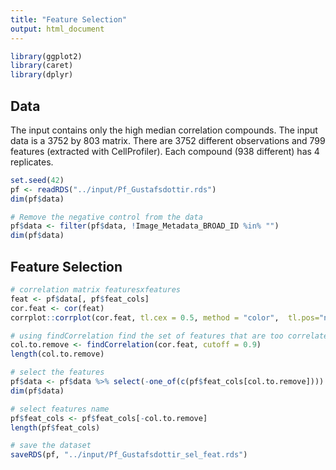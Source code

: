 ```yaml
---
title: "Feature Selection"
output: html_document
---
```


```r
library(ggplot2)
library(caret)
library(dplyr)
```

## Data

The input contains only the high median correlation compounds.
The input data is a 3752 by 803 matrix.
There are 3752 different observations and 799 features (extracted with CellProfiler).
Each compound (938 different) has 4 replicates.

```r
set.seed(42)
pf <- readRDS("../input/Pf_Gustafsdottir.rds")
dim(pf$data)

# Remove the negative control from the data
pf$data <- filter(pf$data, !Image_Metadata_BROAD_ID %in% "")
dim(pf$data)
```

## Feature Selection

```r
# correlation matrix featuresxfeatures
feat <- pf$data[, pf$feat_cols]
cor.feat <- cor(feat)
corrplot::corrplot(cor.feat, tl.cex = 0.5, method = "color",  tl.pos="n", order = "hclust")
```

```r
# using findCorrelation find the set of features that are too correlated
col.to.remove <- findCorrelation(cor.feat, cutoff = 0.9)
length(col.to.remove)

# select the features
pf$data <- pf$data %>% select(-one_of(c(pf$feat_cols[col.to.remove])))
dim(pf$data)

# select features name
pf$feat_cols <- pf$feat_cols[-col.to.remove]
length(pf$feat_cols)

# save the dataset
saveRDS(pf, "../input/Pf_Gustafsdottir_sel_feat.rds")
```